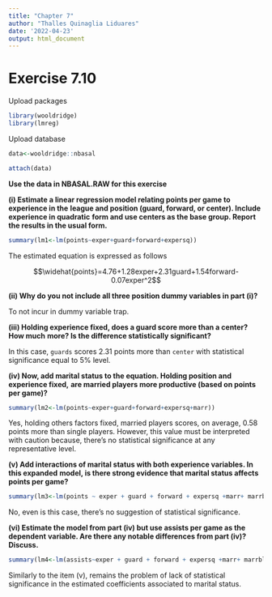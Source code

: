 ---
title: "Chapter 7"
author: "Thalles Quinaglia Liduares"
date: '2022-04-23'
output: html_document
---

# Exercise 7.10

Upload packages

```{r, warning=FALSE, message=FALSE}

library(wooldridge)
library(lmreg)

```
Upload database

```{r, warning=FALSE, message=FALSE}

data<-wooldridge::nbasal

attach(data)

```

**Use the data in NBASAL.RAW for this exercise**

**(i) Estimate a linear regression model relating points per game to experience in the**
**league and position (guard, forward, or center). Include experience in quadratic**
**form and use centers as the base group. Report the results in the usual form.**

```{r}
summary(lm1<-lm(points~exper+guard+forward+expersq))
```

The estimated equation is expressed as follows

$$\widehat{points}=4.76+1.28exper+2.31guard+1.54forward-0.07exper^2$$

**(ii) Why do you not include all three position dummy variables in part (i)?**

To not incur in dummy variable trap.

**(iii) Holding experience fixed, does a guard score more than a center? How much**
**more? Is the difference statistically significant?**

In this case, `guards` scores 2.31 points more than `center` with statistical significance
equal to 5% level.

**(iv) Now, add marital status to the equation. Holding position and experience fixed,**
**are married players more productive (based on points per game)?**

```{r}
summary(lm2<-lm(points~exper+guard+forward+expersq+marr))
```

Yes, holding others factors fixed, married players scores, on average, 0.58 points more
than single players. However, this value must be interpreted with caution because, there's no
statistical significance at any representative level.

**(v) Add interactions of marital status with both experience variables. In this expanded**
**model, is there strong evidence that marital status affects points per game?**

```{r}
summary(lm3<-lm(points ~ exper + guard + forward + expersq +marr+ marrblck))
```

No, even is this case, there's no suggestion of statistical significance.

**(vi) Estimate the model from part (iv) but use assists per game as the dependent**
**variable. Are there any notable differences from part (iv)? Discuss.**

```{r}
summary(lm4<-lm(assists~exper + guard + forward + expersq +marr+ marrblck))
```

Similarly to the item (v), remains the problem of lack of statistical significance
in the estimated coefficients associated to marital status.